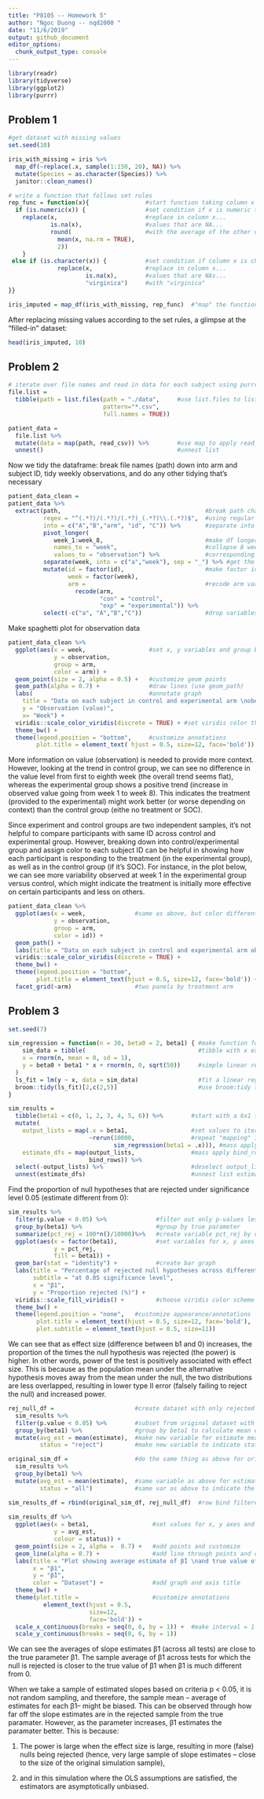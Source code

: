 ```yaml
---
title: "P8105 -- Homework 5"
author: "Ngoc Duong -- nqd2000 "
date: "11/6/2019"
output: github_document
editor_options: 
  chunk_output_type: console
---
```


```r
library(readr)
library(tidyverse)
library(ggplot2)
library(purrr)
```

## Problem 1
```r
#get dataset with missing values 
set.seed(10)

iris_with_missing = iris %>% 
  map_df(~replace(.x, sample(1:150, 20), NA)) %>%
  mutate(Species = as.character(Species)) %>% 
  janitor::clean_names()
```

```r
# write a function that follows set rules 
rep_func = function(x){                #start function taking column x as argument
  if (is.numeric(x)) {                 #set condition if x is numeric then...
    replace(x,                         #replace in column x...
            is.na(x),                  #values that are NA...
            round(                     #with the average of the other observations that are non NA's
              mean(x, na.rm = TRUE),
              2))
    }
 else if (is.character(x)) {           #set condition if column x is character then...
              replace(x,               #replace in column x...
                      is.na(x),        #values that are NAs...
                      "virginica")     #with "virginica"
}}

iris_imputed = map_df(iris_with_missing, rep_func)  #"map" the function on iris_with_missing using map_df
```

After replacing missing values according to the set rules, a glimpse at the "filled-in" dataset:
```r
head(iris_imputed, 10)
```


## Problem 2
```r
# iterate over file names and read in data for each subject using purrr::map and saving the result as a new variable in the dataframe
file.list =
  tibble(path = list.files(path = "./data",     #use list.files to list all csv file names in data folder
                           pattern="*.csv", 
                           full.names = TRUE))

patient_data =
  file.list %>% 
  mutate(data = map(path, read_csv)) %>%        #use map to apply read_csv to read all file names in (as list), and assign those to column data
  unnest()                                      #unnest list  
```


Now we tidy the dataframe: break file names (path) down into arm and subject ID, tidy weekly observations, and do any other tidying that’s necessary
```r
patient_data_clean = 
patient_data %>% 
  extract(path,                                         #break path character variable down
          regex = "^(.*?)/(.*?)/(.*?)_(.*?)\\.(.*?)$",  #using regular expression specifying "/", "_", and "." as separators
          into = c("A","B","arm", "id", "C")) %>%       #separate into smaller components (some are necessary info; some aren't)
          pivot_longer(
             week_1:week_8,                             #make df longer 
             names_to = "week",                         #collapse 8 week columns into one week column
             values_to = "observation") %>%             #corresponding observations go to variable value
          separate(week, into = c("a","week"), sep = "_") %>% #get the number of week from week column
          mutate(id = factor(id),                       #make factor id and week 
                 week = factor(week),
                 arm =                                  #recode arm variable
                   recode(arm,
                          "con" = "control",
                          "exp" = "experimental")) %>% 
          select(-c("a", "A","B","C"))                  #drop variables that don't give necessary info
```

Make spaghetti plot for observation data 
```r
patient_data_clean %>% 
  ggplot(aes(x = week,                  #set x, y variables and group by arm for ggplot
             y = observation, 
             group = arm, 
             color = arm)) +
  geom_point(size = 2, alpha = 0.5) +   #customize geom points
  geom_path(alpha = 0.7) +              #draw lines (use geom_path)
  labs(                                 #annotate graph
    title = "Data on each subject in control and experimental arm \noberseved over 8 weeks",
    y = "Observation (value)", 
    x= "Week") +
  viridis::scale_color_viridis(discrete = TRUE) + #set viridis color theme
  theme_bw() +                       
  theme(legend.position = "bottom",     #customize annotations
        plot.title = element_text( hjust = 0.5, size=12, face='bold'))
```

More information on value (observation) is needed to provide more context. However, looking at the trend in control group, we can see no difference in the value level from first to eighth week (the overall trend seems flat), whereas the experimental group shows a positive trend (increase in observed value going from week 1 to week 8). This indicates the treatment (provided to the experimental) might work better (or worse depending on context) than the control group (eithe no treatment or SOC).

Since experiment and control groups are two independent samples, it's not helpful to compare participants with same ID across control and experimental group. However, breaking down into control/experimental group and assign color to each subject ID can be helpful in showing how each participant is responding to the treatment (in the experimental group), as well as in the control group (if it's SOC). For instance, in the plot below, we can see more variability observed at week 1 in the experimental group versus control, which might indicate the treatment is initially more effective on certain participants and less on others.

```r
patient_data_clean %>% 
  ggplot(aes(x = week,              #same as above, but color differentiated by subject ID
             y = observation, 
             group = arm, 
             color = id)) +
  geom_path() + 
  labs(title = "Data on each subject in control and experimental arm oberseved over 8 weeks") +
  viridis::scale_color_viridis(discrete = TRUE) + 
  theme_bw() +
  theme(legend.position = "bottom", 
        plot.title = element_text(hjust = 0.5, size=12, face='bold')) + 
  facet_grid(~arm)                  #two panels by treatment arm 
```


## Problem 3
```r
set.seed(7)

sim_regression = function(n = 30, beta0 = 2, beta1) { #make function for with set paramaters "variable" beta1
    sim_data = tibble(                                #tibble with x explanatory variable following normal distribution with mean = 0 and sd = 1
    x = rnorm(n, mean = 0, sd = 1),
    y = beta0 + beta1 * x + rnorm(n, 0, sqrt(50))     #simple linear regression model with beta 
  )
  ls_fit = lm(y ~ x, data = sim_data)                 #fit a linear reg model of y on x 
  broom::tidy(ls_fit)[2,c(2,5)]                       #use broom:tidy to get estimated slope and its p-value for each simple linear regression model
}
```

```r
sim_results = 
  tibble(beta1 = c(0, 1, 2, 3, 4, 5, 6)) %>%        #start with a 6x1 tibble with true set b1 values 
  mutate(
    output_lists = map(.x = beta1,                  #set values to iterate over as beta1
                       ~rerun(10000,                #repeat "mapping" 10000 times to obtain 10000 estimates per each value of beta1
                              sim_regression(beta1 = .x))), #mass apply using function sim_regression defined above
    estimate_dfs = map(output_lists,                #mass apply bind_rows to output_lists
                       bind_rows)) %>%         
  select(-output_lists) %>%                         #deselect output_lists
  unnest(estimate_dfs)                              #unnest list estimate_dfs to get tibble
```

Find the proportion of null hypotheses that are rejected under significance level 0.05 (estimate different from 0):
```r
sim_results %>% 
  filter(p.value < 0.05) %>%              #filter out only p-values less than 0.05 
  group_by(beta1) %>%                     #group by true parameter
  summarize(pct_rej = 100*n()/10000)%>%   #create variable pct_rej by dividing counts per beta1 by the original sample size 10000 and multiply by 100 (scale up out of 100 percent)
  ggplot(aes(x = factor(beta1),           #set variables for x, y axes and by group (beta1)
             y = pct_rej, 
             fill = beta1)) + 
  geom_bar(stat = "identity") +           #create bar graph
  labs(title = "Percentage of rejected null hypotheses across different values of β̂1",
       subtitle = "at 0.05 significance level",
       x = "β1",
       y = "Proportion rejected (%)") +
  viridis::scale_fill_viridis() +         #choose viridis color scheme
  theme_bw() + 
  theme(legend.position = "none",   #customize appearance/annotations
        plot.title = element_text(hjust = 0.5, size=12, face='bold'),
        plot.subtitle = element_text(hjust = 0.5, size=11))
```

We can see that as effect size (difference between b1 and 0) increases, the proportion of the times the null hypothesis was rejected (the power) is higher. In other words, power of the test is positively associated with effect size. This is because as the population mean under the alternative hypothesis moves away from the mean under the null, the two distributions are less overlapped, resulting in lower type II error (falsely failing to reject the null) and increased power. 

```r
rej_null_df =                       #create dataset with only rejected null hypotheses
  sim_results %>% 
  filter(p.value < 0.05) %>%        #subset from original dataset with p-value < 0.05
  group_by(beta1) %>%               #group by beta1 to calculate mean of slope estimates
  mutate(avg_est = mean(estimate),  #make new variable for estimate mean (among filtered)
         status = "reject")         #make new variable to indicate status of the slope estimate (different from 0) and estimate mean

original_sim_df =                   #do the same thing as above for original dataset
  sim_results %>% 
  group_by(beta1) %>%  
  mutate(avg_est = mean(estimate),  #same variable as above for estimate mean (among all)
         status = "all")            #same var as above to indicate the estimate mean is for all slope estimates

sim_results_df = rbind(original_sim_df, rej_null_df)  #row bind filtered and original datasets
  
sim_results_df %>% 
  ggplot(aes(x = beta1,                  #set values for x, y axes and group for plot
             y = avg_est,
             colour = status)) + 
  geom_point(size = 2, alpha =  0.7) +   #add points and customize
  geom_line(alpha = 0.7) +               #add line through points and customize
  labs(title = "Plot showing average estimate of β̂1 \nand true value of β1",
       x = "β1",
       y = "β̂1",
       color = "Dataset") +              #add graph and axis title
  theme_bw() + 
  theme(plot.title =                     #customize annotations
          element_text(hjust = 0.5, 
                       size=12, 
                       face='bold')) +
  scale_x_continuous(breaks = seq(0, 6, by = 1)) +  #make interval = 1 on x and y axes
  scale_y_continuous(breaks = seq(0, 6, by = 1)) 
```

We can see the averages of slope estimates β̂1 (across all tests) are close to the true parameter β1. The sample average of β̂1 across tests for which the null is rejected is closer to the true value of β1 when β1 is much different from 0. 

When we take a sample of estimated slopes based on criteria p < 0.05, it is not random sampling, and therefore, the sample mean -- average of estimates for each β1-- might be biased. This can be observed through how far off the slope estimates are in the rejected sample from the true paramater. However, as the parameter increases, β̂1 estimates the paramater better. This is because:

1) The power is large when the effect size is large, resulting in more (false) nulls being rejected (hence, very large sample of slope estimates -- close to the size of the original simulation sample),

2) and in this simulation where the OLS assumptions are satisfied, the estimators are asymptotically unbiased.

